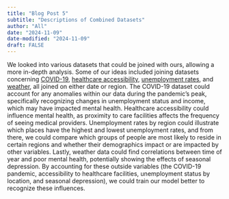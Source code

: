 ```yaml
---
title: "Blog Post 5"
subtitle: "Descriptions of Combined Datasets"
author: "All"
date: "2024-11-09"
date-modified: "2024-11-09"
draft: FALSE
---
```


We looked into various datasets that could be joined with ours, allowing a more in-depth analysis. Some of our ideas included joining datasets concerning [COVID-19](https://covid.cdc.gov/covid-data-tracker/#datatracker-home), [healthcare accessibility](https://data.hrsa.gov/data/download), [unemployment rates](https://www.bls.gov/data/#unemployment), and [weather](https://www.ncei.noaa.gov/cdo-web/datasets), all joined on either date or region. The COVID-19 dataset could account for any anomalies within our data during the pandemic’s peak, specifically recognizing changes in unemployment status and income, which may have impacted mental health. Healthcare accessibility could influence mental health, as proximity to care facilities affects the frequency of seeing medical providers. Unemployment rates by region could illustrate which places have the highest and lowest unemployment rates, and from there, we could compare which groups of people are most likely to reside in certain regions and whether their demographics impact or are impacted by other variables. Lastly, weather data could find correlations between time of year and poor mental health, potentially showing the effects of seasonal depression. By accounting for these outside variables (the COVID-19 pandemic, accessibility to healthcare facilities, unemployment status by location, and seasonal depression), we could train our model better to recognize these influences.